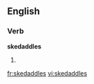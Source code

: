 ==English==

===Verb===
'''skedaddles'''

# {{third-person singular of|[[skedaddle]]}}

[[fr:skedaddles]]
[[vi:skedaddles]]